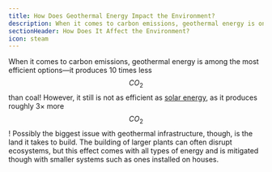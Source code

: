 ```yaml
---
title: How Does Geothermal Energy Impact the Environment?
description: When it comes to carbon emissions, geothermal energy is one of the most efficient options
sectionHeader: How Does It Affect the Environment?
icon: steam
---
```


When it comes to carbon emissions,
geothermal energy is among the most efficient options—it produces 10 times less $$CO_{2}$$ than coal!
However, it still is not as efficient as [solar energy](/solutions/solar/), as it produces roughly 3× more $$CO_{2}$$!
Possibly the biggest issue with geothermal infrastructure, though, is the land it takes to build.
The building of larger plants can often disrupt ecosystems,
but this effect comes with all types of energy
and is mitigated though with smaller systems such as ones installed on houses.
